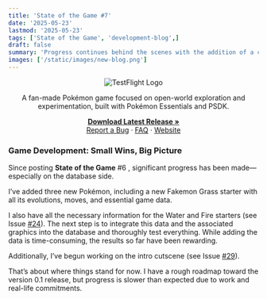 ```yaml
---
title: 'State of the Game #7'
date: '2025-05-23'
lastmod: '2025-05-23'
tags: ['State of the Game', 'development-blog',]
draft: false
summary: 'Progress continues behind the scenes with the addition of a custom Grass starter line and the foundation laid for Water and Fire counterparts. Work has also begun on the game’s intro cutscene, marking steady steps toward the version 0.1 release.'
images: ['/static/images/new-blog.png']
---
```


<div align="center">
  <img src="https://i.imgur.com/X1N3ADz.png" alt="TestFlight Logo" />
</div>

<div align="center">
  <p>
    A fan-made Pokémon game focused on open-world exploration and experimentation, built with Pokémon Essentials and PSDK.
  </p>
  <p>
    <a href="https://github.com/EmeraldVoid/Pokemon-TestFlight/releases"><strong>Download Latest Release »</strong></a>
    <br />
    <a href="https://github.com/EmeraldVoid/Pokemon-TestFlight/issues">Report a Bug</a>
    ·
    <a href="https://github.com/EmeraldVoid/Pokemon-TestFlight?tab=readme-ov-file#faq">FAQ</a>
    ·
    <a href="https://emeraldvoid.github.io/Pokemon-TestFlight/index.html">Website</a>
  </p>
</div>

### Game Development: Small Wins, Big Picture

Since posting **State of the Game** #6 , significant progress has been made—especially on the database side.

I’ve added three new Pokémon, including a new Fakemon Grass starter with all its evolutions, moves, and essential game data.

I also have all the necessary information for the Water and Fire starters (see Issue [#24](https://github.com/EmeraldVoid/Pokemon-TestFlight/issues/24)). The next step is to integrate this data and the associated graphics into the database and thoroughly test everything. While adding the data is time-consuming, the results so far have been rewarding.

Additionally, I’ve begun working on the intro cutscene (see Issue [#29](https://github.com/EmeraldVoid/Pokemon-TestFlight/issues/29)).

That’s about where things stand for now. I have a rough roadmap toward the version 0.1 release, but progress is slower than expected due to work and real-life commitments.


